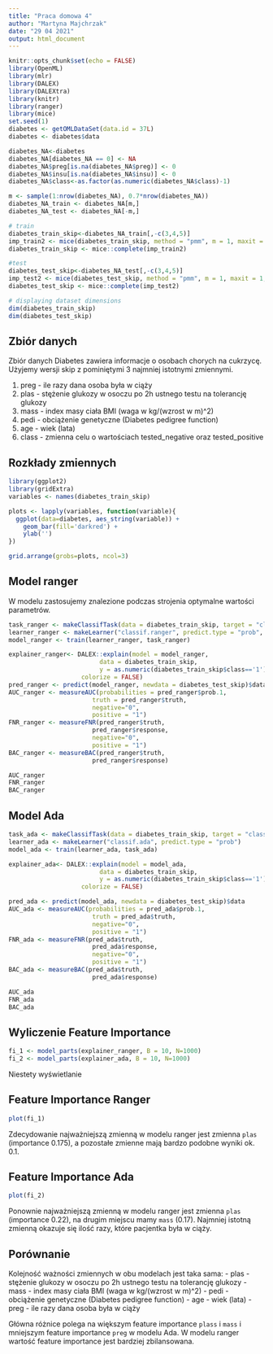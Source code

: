 ```yaml
---
title: "Praca domowa 4"
author: "Martyna Majchrzak"
date: "29 04 2021"
output: html_document
---
```


```r
knitr::opts_chunk$set(echo = FALSE)
library(OpenML)
library(mlr)
library(DALEX)
library(DALEXtra)
library(knitr)
library(ranger)
library(mice)
set.seed(1)
diabetes <- getOMLDataSet(data.id = 37L)
diabetes <- diabetes$data
```

```r
diabetes_NA<-diabetes
diabetes_NA[diabetes_NA == 0] <- NA
diabetes_NA$preg[is.na(diabetes_NA$preg)] <- 0
diabetes_NA$insu[is.na(diabetes_NA$insu)] <- 0
diabetes_NA$class<-as.factor(as.numeric(diabetes_NA$class)-1)
```

```r
m <- sample(1:nrow(diabetes_NA), 0.7*nrow(diabetes_NA))
diabetes_NA_train <- diabetes_NA[m,]
diabetes_NA_test <- diabetes_NA[-m,]

```

```r
# train
diabetes_train_skip<-diabetes_NA_train[,-c(3,4,5)]
imp_train2 <- mice(diabetes_train_skip, method = "pmm", m = 1, maxit = 1, nnet.MaxNWts=3000)
diabetes_train_skip <- mice::complete(imp_train2)

#test
diabetes_test_skip<-diabetes_NA_test[,-c(3,4,5)]
imp_test2 <- mice(diabetes_test_skip, method = "pmm", m = 1, maxit = 1, nnet.MaxNWts=3000)
diabetes_test_skip <- mice::complete(imp_test2)

# displaying dataset dimensions
dim(diabetes_train_skip)
dim(diabetes_test_skip)

```
## Zbiór danych

Zbiór danych Diabetes zawiera informacje o osobach chorych na cukrzycę.
Użyjemy wersji skip z pominiętymi 3 najmniej istotnymi zmiennymi.

1. preg - ile razy dana osoba była w ciąży
2. plas - stężenie glukozy w osoczu po 2h ustnego testu na tolerancję glukozy
3. mass - index masy ciała BMI (waga w kg/(wzrost w m)^2)
4. pedi - obciążenie genetyczne (Diabetes pedigree function)
5. age - wiek (lata)
6. class - zmienna celu o wartościach tested_negative oraz tested_positive

## Rozkłady zmiennych

```r
library(ggplot2)
library(gridExtra)
variables <- names(diabetes_train_skip)

plots <- lapply(variables, function(variable){
  ggplot(data=diabetes, aes_string(variable)) +
    geom_bar(fill='darkred') +
    ylab('')
})

grid.arrange(grobs=plots, ncol=3)
```

## Model ranger

W modelu zastosujemy znalezione podczas strojenia optymalne wartości parametrów.

```r
task_ranger <- makeClassifTask(data = diabetes_train_skip, target = "class")
learner_ranger <- makeLearner("classif.ranger", predict.type = "prob", num.trees=776, mtry=1, min.node.size=8,  splitrule="extratrees")
model_ranger <- train(learner_ranger, task_ranger)

explainer_ranger<- DALEX::explain(model = model_ranger,
                         data = diabetes_train_skip,
                         y = as.numeric(diabetes_train_skip$class=='1'),
                    colorize = FALSE)
pred_ranger <- predict(model_ranger, newdata = diabetes_test_skip)$data
AUC_ranger <- measureAUC(probabilities = pred_ranger$prob.1,
                       truth = pred_ranger$truth,
                       negative="0",
                       positive = "1")
FNR_ranger <- measureFNR(pred_ranger$truth,
                       pred_ranger$response,
                       negative="0",
                       positive = "1")
BAC_ranger <- measureBAC(pred_ranger$truth,
                       pred_ranger$response)

```

```r
AUC_ranger 
FNR_ranger
BAC_ranger
```
## Model Ada

```r
task_ada <- makeClassifTask(data = diabetes_train_skip, target = "class")
learner_ada <- makeLearner("classif.ada", predict.type = "prob")
model_ada <- train(learner_ada, task_ada)

explainer_ada<- DALEX::explain(model = model_ada,
                         data = diabetes_train_skip,
                         y = as.numeric(diabetes_train_skip$class=='1'),
                    colorize = FALSE)

pred_ada <- predict(model_ada, newdata = diabetes_test_skip)$data
AUC_ada <- measureAUC(probabilities = pred_ada$prob.1,
                       truth = pred_ada$truth,
                       negative="0",
                       positive = "1")
FNR_ada <- measureFNR(pred_ada$truth,
                       pred_ada$response,
                       negative="0",
                       positive = "1")
BAC_ada <- measureBAC(pred_ada$truth,
                       pred_ada$response)

```

```r
AUC_ada
FNR_ada
BAC_ada
```

## Wyliczenie Feature Importance

```r
fi_1 <- model_parts(explainer_ranger, B = 10, N=1000)
fi_2 <- model_parts(explainer_ada, B = 10, N=1000)
```


Niestety wyświetlanie

## Feature Importance Ranger

```r
plot(fi_1)
```

Zdecydowanie najważniejszą zmienną w modelu ranger jest zmienna `plas` (importance 0.175), a pozostałe zmienne mają bardzo podobne wyniki ok. 0.1.

## Feature Importance Ada
```r
plot(fi_2)
```
Ponownie najważniejszą zmienną w modelu ranger jest zmienna `plas` (importance 0.22), na drugim miejscu mamy `mass` (0.17). Najmniej istotną zmienną okazuje się ilość razy, które pacjentka była w ciąży.

## Porównanie

Kolejność  ważności zmiennych w obu modelach jest taka sama:
- plas - stężenie glukozy w osoczu po 2h ustnego testu na tolerancję glukozy
- mass - index masy ciała BMI (waga w kg/(wzrost w m)^2)
- pedi - obciążenie genetyczne (Diabetes pedigree function)
- age - wiek (lata)
- preg - ile razy dana osoba była w ciąży

Główna różnice polega na większym feature importance `plass` i `mass` i mniejszym feature importance `preg` w modelu Ada. W modelu ranger wartość feature importance jest bardziej zbilansowana.